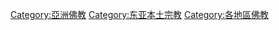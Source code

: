 [[Category:亞洲佛教|Category:亞洲佛教]]
[[Category:东亚本土宗教|Category:东亚本土宗教]]
[[Category:各地區佛教‎|Category:各地區佛教‎]]